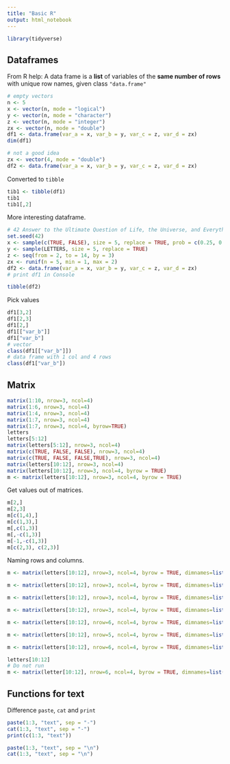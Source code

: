 ```yaml
---
title: "Basic R"
output: html_notebook
---
```


```r
library(tidyverse)
```

## Dataframes

From R help: A data frame is a **list** of variables of the **same number of rows** with unique row names, given class `"data.frame"`

```r
# empty vectors
n <- 5
x <- vector(n, mode = "logical")
y <- vector(n, mode = "character")
z <- vector(n, mode = "integer")
zx <- vector(n, mode = "double")
df1 <- data.frame(var_a = x, var_b = y, var_c = z, var_d = zx)
dim(df1)
```

```r
# not a good idea
zx <- vector(4, mode = "double")
df2 <- data.frame(var_a = x, var_b = y, var_c = z, var_d = zx)
```

Converted to `tibble`

```r
tib1 <- tibble(df1)
tib1
tib1[,2]
```

More interesting dataframe.

```r
# 42 Answer to the Ultimate Question of Life, the Universe, and Everything,
set.seed(42)
x <- sample(c(TRUE, FALSE), size = 5, replace = TRUE, prob = c(0.25, 0.75))
y <- sample(LETTERS, size = 5, replace = TRUE)
z <- seq(from = 2, to = 14, by = 3)
zx <- runif(n = 5, min = 1, max = 2)
df2 <- data.frame(var_a = x, var_b = y, var_c = z, var_d = zx)
# print df1 in Console
```

```r
tibble(df2)
```

Pick values

```r
df1[3,2]
df1[2,3]
df1[2,]
df1[["var_b"]]
df1["var_b"]
# vector
class(df1[["var_b"]])
# data frame with 1 col and 4 rows
class(df1["var_b"])
```

## Matrix

```r
matrix(1:10, nrow=3, ncol=4)
matrix(1:6, nrow=3, ncol=4)
matrix(1:4, nrow=3, ncol=4)
matrix(1:7, nrow=3, ncol=4)
matrix(1:7, nrow=3, ncol=4, byrow=TRUE)
letters
letters[5:12]
matrix(letters[5:12], nrow=3, ncol=4)
matrix(c(TRUE, FALSE, FALSE), nrow=3, ncol=4)
matrix(c(TRUE, FALSE, FALSE,TRUE), nrow=3, ncol=4)
matrix(letters[10:12], nrow=3, ncol=4)
matrix(letters[10:12], nrow=3, ncol=4, byrow = TRUE)
m <- matrix(letters[10:12], nrow=3, ncol=4, byrow = TRUE)
```

Get values out of matrices.

```r
m[2,]
m[2,3]
m[c(1,4),]
m[c(1,3),]
m[,c(1,3)]
m[,-c(1,3)]
m[-1,-c(1,3)]
m[c(2,3), c(2,3)]
```

Naming rows and columns.

```r
m <- matrix(letters[10:12], nrow=3, ncol=4, byrow = TRUE, dimnames=list(paste("rekke", 1:3, sep="1"), paste("kol", 1:4, sep="")))

m <- matrix(letters[10:12], nrow=3, ncol=4, byrow = TRUE, dimnames=list(paste("rekke", 1:3, sep="_"), paste("kol", 1:4, sep="")))

m <- matrix(letters[10:12], nrow=3, ncol=4, byrow = TRUE, dimnames=list(paste("rekke", 1:3, sep="_"), paste("kol", LETTERS[1:4], sep="")))

m <- matrix(letters[10:12], nrow=3, ncol=4, byrow = TRUE, dimnames=list(paste(c("rekke", "rad"), 1:3, sep="_"), paste("kol", LETTERS[1:4], sep="")))

m <- matrix(letters[10:12], nrow=6, ncol=4, byrow = TRUE, dimnames=list(paste(c("rekke", "rad"), 1:3, sep="_"), paste("kol", LETTERS[1:4], sep="")))

m <- matrix(letters[10:12], nrow=5, ncol=4, byrow = TRUE, dimnames=list(paste(c("rekke", "rad"), 1:5, sep="_"), paste("kol", LETTERS[1:4], sep="")))

m <- matrix(letters[10:12], nrow=6, ncol=4, byrow = TRUE, dimnames=list(paste(c("rekke", "rad"), 1:4, sep="_"), paste("kol", LETTERS[1:4], sep="")))

letters[10:12]
# Do not run
m <- matrix(letter[10:12], nrow=6, ncol=4, byrow = TRUE, dimnames=list(paste(c("rekke", "rad"), rep(1:3, 2), sep="_"), paste("kol", LETTERS[1:4], sep="")))
```

## Functions for text 

Difference `paste`, `cat` and `print`

```r
paste(1:3, "text", sep = "-")
cat(1:3, "text", sep = "-")
print(c(1:3, "text"))
```

```r
paste(1:3, "text", sep = "\n")
cat(1:3, "text", sep = "\n")
```
